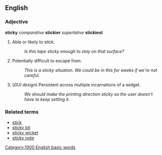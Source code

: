 ==English==

===Adjective===
'''sticky''' ''comparative'' '''stickier''' ''superlative'' '''stickiest'''
# Able or likely to stick.
#: ''Is this tape sticky enough to stay on that surface?''
# Potentially difficult to escape from.
#: ''This is a sticky situation.  We could be in this for weeks if we're not careful.''
# (''GUI design'') Persistent across multiple incarnations of a widget.
#: ''We should make the printing direction sticky so the user doesn't have to keep setting it.''

===Related terms===
*[[stick]]
*[[sticky bit]]
*[[sticky wicket]]
*[[sticky note]]
[[Category:1000 English basic words]]
